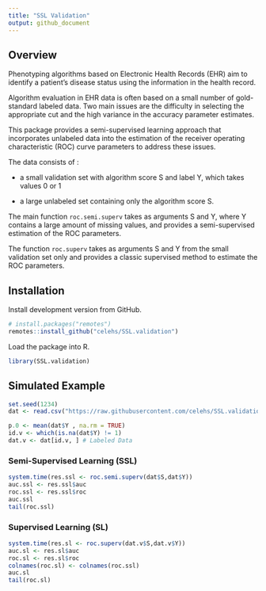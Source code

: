 ```yaml
---
title: "SSL Validation"
output: github_document
---
```


## Overview

Phenotyping algorithms based on Electronic Health Records (EHR) aim to identify a patient’s disease status using the information in the health record.

Algorithm evaluation in EHR data is often based on a small number of gold-standard labeled data. Two main issues are the difficulty in selecting the appropriate cut and the high variance in the accuracy parameter estimates.

This package provides a semi-supervised learning approach that incorporates unlabeled data into the estimation of the receiver operating characteristic (ROC) curve parameters to address these issues. 

The data consists of :

- a small validation set with algorithm score S and label Y, which takes values 0 or 1
	
- a large unlabeled set containing only the algorithm score S.

The main function `roc.semi.superv` takes as arguments S and Y, where Y contains a large amount of missing values, and provides a semi-supervised estimation of the ROC parameters. 

The function `roc.superv` takes as arguments S and Y from the small validation set only and provides a classic supervised method to estimate the ROC parameters.

## Installation

Install development version from GitHub.

```r
# install.packages("remotes")
remotes::install_github("celehs/SSL.validation")
```

Load the package into R.

```r
library(SSL.validation)
```

## Simulated Example

```r
set.seed(1234)
dat <- read.csv("https://raw.githubusercontent.com/celehs/SSL.validation/master/data-raw/data.csv")
```

```r
p.0 <- mean(dat$Y , na.rm = TRUE)
id.v <- which(is.na(dat$Y) != 1)
dat.v <- dat[id.v, ] # Labeled Data 
```

### Semi-Supervised Learning (SSL)

```r
system.time(res.ssl <- roc.semi.superv(dat$S,dat$Y))
auc.ssl <- res.ssl$auc
roc.ssl <- res.ssl$roc
auc.ssl
tail(roc.ssl)
```

### Supervised Learning (SL)

```r
system.time(res.sl <- roc.superv(dat.v$S,dat.v$Y))
auc.sl <- res.sl$auc
roc.sl <- res.sl$roc
colnames(roc.sl) <- colnames(roc.ssl)
auc.sl
tail(roc.sl)
```
